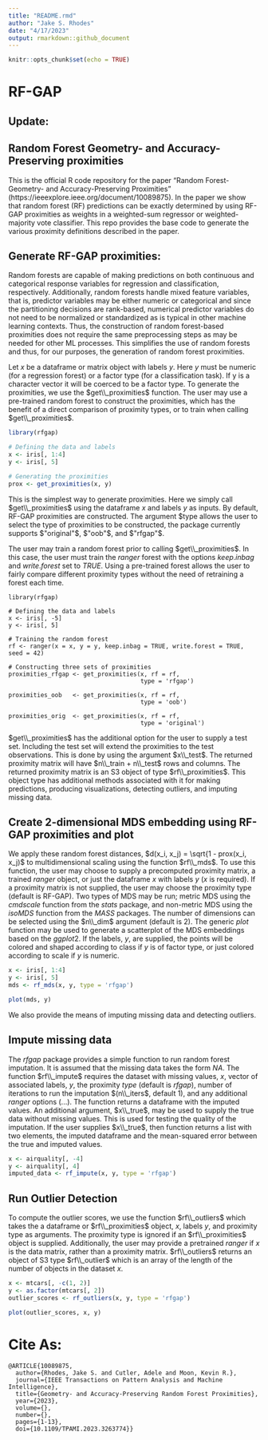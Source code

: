 ```yaml
---
title: "README.rmd"
author: "Jake S. Rhodes"
date: "4/17/2023"
output: rmarkdown::github_document
---
```


```r
knitr::opts_chunk$set(echo = TRUE)
```

#  RF-GAP

## Update:

## Random Forest Geometry- and Accuracy-Preserving proximities

This is the official R code repository for the paper "Random Forest- Geometry- and Accuracy-Preserving Proximities" (https://ieeexplore.ieee.org/document/10089875). In the paper we show that random forest (RF) predictions can be exactly determined by using RF-GAP proximities as weights in a weighted-sum regressor or weighted-majority vote classifier.  This repo provides the base code to generate the various proximity definitions described in the paper.


## Generate RF-GAP proximities:

Random forests are capable of making predictions on both continuous and categorical response variables for regression and classification, respectively. Additionally, random forests handle mixed feature variables, that is, predictor variables may be either numeric or categorical and since the partitioning decisions are rank-based, numerical predictor variables do not need to be normalized or standardized as is typical in other machine learning contexts. Thus, the construction of random forest-based proximities does not require the same preprocessing steps as may be needed for other ML processes. This simplifies the use of random forests and thus, for our purposes, the generation of random forest proximities.  

Let $x$ be a dataframe or matrix object with labels $y$. Here $y$ must be numeric (for a regression forest) or a factor type (for a classification task). If y is a character vector it will be coerced to be a factor type. To generate the proximities, we use the $get\\_proximities$ function. The user may use a pre-trained random forest to construct the proximities, which has the benefit of a direct comparison of proximity types, or to train when calling $get\\_proximities$.


```r
library(rfgap)

# Defining the data and labels
x <- iris[, 1:4]
y <- iris[, 5]

# Generating the proximities
prox <- get_proximities(x, y)
```

This is the simplest way to generate proximities.  Here we simply call $get\\_proximities$ using the dataframe $x$ and labels $y$ as inputs. By default, RF-GAP proximities are constructed. The argument $type allows the user to select the type of proximities to be constructed, the package currently supports $"original"$, $"oob"$, and $"rfgap"$.

The user may train a random forest prior to calling $get\\_proximities$. In this case, the user must train the $ranger$ forest with the options $keep.inbag$ and $write.forest$ set to $TRUE$. Using a pre-trained forest allows the user to fairly compare different proximity types without the need of retraining a forest each time.

```
library(rfgap)

# Defining the data and labels
x <- iris[, -5]
y <- iris[, 5]

# Training the random forest
rf <- ranger(x = x, y = y, keep.inbag = TRUE, write.forest = TRUE, seed = 42)

# Constructing three sets of proximities
proximities_rfgap <- get_proximities(x, rf = rf,
                                     type = 'rfgap')
                                     
proximities_oob   <- get_proximities(x, rf = rf,
                                     type = 'oob')
                                     
proximities_orig  <- get_proximities(x, rf = rf, 
                                     type = 'original')
```

$get\\_proximities$ has the additional option for the user to supply a test set. Including the test set will extend the proximities to the test observations.  This is done by using the argument $x\\_test$. The returned proximity matrix will have $n\\_train + n\\_test$ rows and columns. The returned proximity matrix is an S3 object of type $rf\\_proximities$. This object type has additional methods associated with it for making predictions, producing visualizations, detecting outliers, and imputing missing data.

## Create 2-dimensional MDS embedding using RF-GAP proximities and plot

We apply these random forest distances, $d(x_i, x_j) = \sqrt{1 - prox(x_i, x_j)$ to multidimensional scaling using the function $rf\\_mds$. To use this function, the user may choose to supply a precomputed proximity matrix, a trained $ranger$ object, or just the dataframe $x$ with labels $y$ ($x$ is required). If a proximity matrix is not supplied, the user may choose the proximity type (default is RF-GAP). Two types of MDS may be run; metric MDS using the $cmdscale$ function from the $stats$ package, and non-metric MDS using the $isoMDS$ function from the $MASS$ packages. The number of dimensions can be selected using the $n\\_dim$ argument (default is 2). The generic $plot$ function may be used to generate a scatterplot of the MDS embeddings based on the $ggplot2$. If the labels, $y$, are supplied, the points will be colored and shaped according to class if $y$ is of factor type, or just colored according to scale if $y$ is numeric.


```r
x <- iris[, 1:4]
y <- iris[, 5]
mds <- rf_mds(x, y, type = 'rfgap')

plot(mds, y)
```


We also provide the means of imputing missing data and detecting outliers.

## Impute missing data

The $rfgap$ package provides a simple function to run random forest imputation. It is assumed that the missing data takes the form $NA$. The function $rf\\_impute$ requires the dataset with missing values, $x$, vector of associated labels, $y$, the proximity $type$ (default is $rfgap$), number of iterations to run the imputation $(n\\_iters$, default 1), and any additional $ranger$ options ($...$). The function returns a dataframe with the imputed values. An additional argument, $x\\_true$, may be used to supply the true data without missing values. This is used for testing the quality of the imputation. If the user supplies $x\\_true$, then function returns a list with two elements, the imputed dataframe and the mean-squared error between the true and imputed values.

```r
x <- airquality[, -4]
y <- airquality[, 4]
imputed_data <- rf_impute(x, y, type = 'rfgap')
```

## Run Outlier Detection

To compute the outlier scores, we use the function $rf\\_outliers$ which takes the a dataframe or $rf\\_proximities$ object, $x$, labels $y$, and proximity type as arguments. The proximity type is ignored if an $rf\\_proximities$ object is supplied. Additionally, the user may provide a pretrained $ranger$ if $x$ is the data matrix, rather than a proximity matrix. $rf\\_outliers$ returns an object of S3 type $rf\\_outlier$ which is an array of the length of the number of objects in the dataset $x$. 


```r
x <- mtcars[, -c(1, 2)]
y <- as.factor(mtcars[, 2])
outlier_scores <- rf_outliers(x, y, type = 'rfgap')

plot(outlier_scores, x, y)
```

# Cite As:

```
@ARTICLE{10089875,
  author={Rhodes, Jake S. and Cutler, Adele and Moon, Kevin R.},
  journal={IEEE Transactions on Pattern Analysis and Machine Intelligence}, 
  title={Geometry- and Accuracy-Preserving Random Forest Proximities}, 
  year={2023},
  volume={},
  number={},
  pages={1-13},
  doi={10.1109/TPAMI.2023.3263774}}
```
